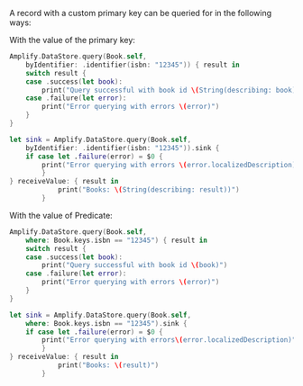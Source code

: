 A record with a custom primary key can be queried for in the following ways:

With the value of the primary key:

<BlockSwitcher>

<Block name="Listener (iOS 11+)">

```swift
Amplify.DataStore.query(Book.self,
    byIdentifier: .identifier(isbn: "12345")) { result in
    switch result {
    case .success(let book):
        print("Query successful with book id \(String(describing: book))")
    case .failure(let error):
        print("Error querying with errors \(error)")
    }
}
```

</Block>

<Block name="Combine (iOS 13+)">

```swift
let sink = Amplify.DataStore.query(Book.self,
    byIdentifier: .identifier(isbn: "12345")).sink {
    if case let .failure(error) = $0 {
        print("Error querying with errors \(error.localizedDescription)")
        }
} receiveValue: { result in
            print("Books: \(String(describing: result))")
        }
```

</Block>

</BlockSwitcher>

With the value of Predicate:

<BlockSwitcher>

<Block name="Listener (iOS 11+)">

```swift
Amplify.DataStore.query(Book.self,
    where: Book.keys.isbn == "12345") { result in
    switch result {
    case .success(let book):
        print("Query successful with book id \(book)")
    case .failure(let error):
        print("Error querying with errors \(error)")
    }
}
```

</Block>

<Block name="Combine (iOS 13+)">

```swift
let sink = Amplify.DataStore.query(Book.self,
    where: Book.keys.isbn == "12345").sink {
    if case let .failure(error) = $0 {
        print("Error querying with errors\(error.localizedDescription)")
        }
} receiveValue: { result in
            print("Books: \(result)")
        }

```

</Block>

</BlockSwitcher>
